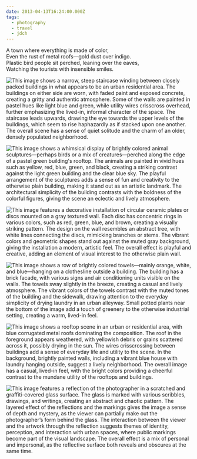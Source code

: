 ```yaml
---
date: 2013-04-13T16:24:00.000Z
tags:
  - photography
  - travel
  - jdch
---
```

A town where everything is made of color,<br/>
Even the rust of metal roofs—gold dust over indigo.<br/>
Plastic bird people sit perched, leaning over the eaves,<br/>
Watching the tourists with insensible smiles.

![This image shows a narrow, steep staircase winding between closely packed buildings in what appears to be an urban residential area. The buildings on either side are worn, with faded paint and exposed concrete, creating a gritty and authentic atmosphere. Some of the walls are painted in pastel hues like light blue and green, while utility wires crisscross overhead, further emphasizing the lived-in, informal character of the space. The staircase leads upwards, drawing the eye towards the upper levels of the buildings, which seem to rise haphazardly as if stacked upon one another. The overall scene has a sense of quiet solitude and the charm of an older, densely populated neighborhood.](/assets/photos/20130413-IMG_4689.jpg)

![This image shows a whimsical display of brightly colored animal sculptures—perhaps birds or a mix of creatures—perched along the edge of a pastel green building's rooftop. The animals are painted in vivid hues such as yellow, red, blue, green, and black, creating a striking contrast against the light green building and the clear blue sky. The playful arrangement of the sculptures adds a sense of fun and creativity to the otherwise plain building, making it stand out as an artistic landmark. The architectural simplicity of the building contrasts with the boldness of the colorful figures, giving the scene an eclectic and lively atmosphere.](/assets/photos/20130413-IMG_4654.jpg)

![This image features a decorative installation of circular ceramic plates or discs mounted on a gray textured wall. Each disc has concentric rings in various colors, such as red, green, blue, and brown, creating a visually striking pattern. The design on the wall resembles an abstract tree, with white lines connecting the discs, mimicking branches or stems. The vibrant colors and geometric shapes stand out against the muted gray background, giving the installation a modern, artistic feel. The overall effect is playful and creative, adding an element of visual interest to the otherwise plain wall.](/assets/photos/20130413-IMG_4662.jpg)

![This image shows a row of brightly colored towels—mainly orange, white, and blue—hanging on a clothesline outside a building. The building has a brick facade, with various signs and air conditioning units visible on the walls. The towels sway slightly in the breeze, creating a casual and lively atmosphere. The vibrant colors of the towels contrast with the muted tones of the building and the sidewalk, drawing attention to the everyday simplicity of drying laundry in an urban alleyway. Small potted plants near the bottom of the image add a touch of greenery to the otherwise industrial setting, creating a warm, lived-in feel.](/assets/photos/20130413-IMG_4771.jpg)

![This image shows a rooftop scene in an urban or residential area, with blue corrugated metal roofs dominating the composition. The roof in the foreground appears weathered, with yellowish debris or grains scattered across it, possibly drying in the sun. The wires crisscrossing between buildings add a sense of everyday life and utility to the scene. In the background, brightly painted walls, including a vibrant blue house with laundry hanging outside, suggest a lively neighborhood. The overall image has a casual, lived-in feel, with the bright colors providing a cheerful contrast to the mundane utility of the rooftops and buildings.](/assets/photos/20130413-IMG_4777.jpg)

![This image features a reflection of the photographer in a scratched and graffiti-covered glass surface. The glass is marked with various scribbles, drawings, and writings, creating an abstract and chaotic pattern. The layered effect of the reflections and the markings gives the image a sense of depth and mystery, as the viewer can partially make out the photographer’s form behind the glass. The interaction between the viewer and the artwork through the reflection suggests themes of identity, perception, and interaction with urban spaces, where public markings become part of the visual landscape. The overall effect is a mix of personal and impersonal, as the reflective surface both reveals and obscures at the same time.](/assets/photos/20130413-IMG_4694.jpg)